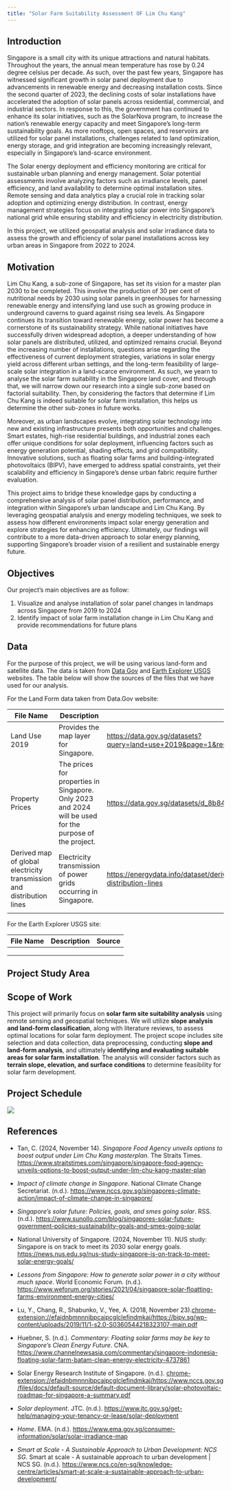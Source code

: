 ```yaml
---
title: "Solar Farm Suitability Assessment OF Lim Chu Kang"
---
```


## Introduction

Singapore is a small city with its unique attractions and natural habitats. Throughout the years, the annual mean temperature has rose by 0.24 degree celsius per decade. As such, over the past few years, Singapore has witnessed significant growth in solar panel deployment due to advancements in renewable energy and decreasing installation costs. Since the second quarter of 2023, the declining costs of solar installations have accelerated the adoption of solar panels across residential, commercial, and industrial sectors. In response to this, the government has continued to enhance its solar initiatives, such as the SolarNova program, to increase the nation’s renewable energy capacity and meet Singapore’s long-term sustainability goals. As more rooftops, open spaces, and reservoirs are utilized for solar panel installations, challenges related to land optimization, energy storage, and grid integration are becoming increasingly relevant, especially in Singapore’s land-scarce environment.

The Solar energy deployment and efficiency monitoring are critical for sustainable urban planning and energy management. Solar potential assessments involve analyzing factors such as irradiance levels, panel efficiency, and land availability to determine optimal installation sites. Remote sensing and data analytics play a crucial role in tracking solar adoption and optimizing energy distribution. In contrast, energy management strategies focus on integrating solar power into Singapore’s national grid while ensuring stability and efficiency in electricity distribution.

In this project, we utilized geospatial analysis and solar irradiance data to assess the growth and efficiency of solar panel installations across key urban areas in Singapore from 2022 to 2024.

## Motivation

Lim Chu Kang, a sub-zone of Singapore, has set its vision for a master plan 2030 to be completed. This involve the production of 30 per cent of nutritional needs by 2030 using solar panels in greenhouses for harnessing renewable energy and intensifying land use such as growing produce in underground caverns to guard against rising sea levels. As Singapore continues its transition toward renewable energy, solar power has become a cornerstone of its sustainability strategy. While national initiatives have successfully driven widespread adoption, a deeper understanding of how solar panels are distributed, utilized, and optimized remains crucial. Beyond the increasing number of installations, questions arise regarding the effectiveness of current deployment strategies, variations in solar energy yield across different urban settings, and the long-term feasibility of large-scale solar integration in a land-scarce environment. As such, we yearn to analyse the solar farm suitability in the Singapore land cover, and through that, we will narrow down our research into a single sub-zone based on factorial suitability. Then, by considering the factors that determine if Lim Chu Kang is indeed suitable for solar farm installation, this helps us determine the other sub-zones in future works.

Moreover, as urban landscapes evolve, integrating solar technology into new and existing infrastructure presents both opportunities and challenges. Smart estates, high-rise residential buildings, and industrial zones each offer unique conditions for solar deployment, influencing factors such as energy generation potential, shading effects, and grid compatibility. Innovative solutions, such as floating solar farms and building-integrated photovoltaics (BIPV), have emerged to address spatial constraints, yet their scalability and efficiency in Singapore’s dense urban fabric require further evaluation.

This project aims to bridge these knowledge gaps by conducting a comprehensive analysis of solar panel distribution, performance, and integration within Singapore’s urban landscape and Lim Chu Kang. By leveraging geospatial analysis and energy modeling techniques, we seek to assess how different environments impact solar energy generation and explore strategies for enhancing efficiency. Ultimately, our findings will contribute to a more data-driven approach to solar energy planning, supporting Singapore’s broader vision of a resilient and sustainable energy future.

## Objectives

Our project's main objectives are as follow:

1.  Visualize and analyse installation of solar panel changes in landmaps across Singapore from 2019 to 2024
2.  Identify impact of solar farm installation change in Lim Chu Kang and provide recommendations for future plans

## Data

For the purpose of this project, we will be using various land-form and satellite data. The data is taken from [Data Gov](https://data.gov.sg/) and [Earth Explorer USGS](https://earthexplorer.usgs.gov/) websites. The table below will show the sources of the files that we have used for our analysis.

For the Land Form data taken from Data.Gov website:

| File Name | Description | Source |
|----|----|----|
| Land Use 2019 | Provides the map layer for Singapore. | <https://data.gov.sg/datasets?query=land+use+2019&page=1&resultId=d_90d86daa5bfaa371668b84fa5f01424f> |
| Property Prices | The prices for properties in Singapore. Only 2023 and 2024 will be used for the purpose of the project. | <https://data.gov.sg/datasets/d_8b84c4ee58e3cfc0ece0d773c8ca6abc/view> |
| Derived map of global electricity transmission and distribution lines | Electricity transmission of power grids occurring in Singapore. | <https://energydata.info/dataset/derived-map-global-electricity-transmission-and-distribution-lines> |
|  |  |  |

For the Earth Explorer USGS site:

| File Name | Description | Source |
|-----------|-------------|--------|
|           |             |        |
|           |             |        |
|           |             |        |

## **Project Study Area**

## Scope of Work

This project will primarily focus on **solar farm site suitability analysis** using remote sensing and geospatial techniques. We will utilize **slope analysis and land-form classification**, along with literature reviews, to assess optimal locations for solar farm deployment. The project scope includes site selection and data collection, data preprocessing, conducting **slope and land-form analysis**, and ultimately **identifying and evaluating suitable areas for solar farm installation**. The analysis will consider factors such as **terrain slope, elevation, and surface conditions** to determine feasibility for solar farm development.

## Project Schedule

![](images/clipboard-3716410169.png)

## References

-   Tan, C. (2024, November 14). *Singapore Food Agency unveils options to boost output under Lim Chu Kang masterplan*. The Straits Times. <https://www.straitstimes.com/singapore/singapore-food-agency-unveils-options-to-boost-output-under-lim-chu-kang-master-plan>

-   *Impact of climate change in Singapore*. National Climate Change Secretariat. (n.d.). <https://www.nccs.gov.sg/singapores-climate-action/impact-of-climate-change-in-singapore/>

-   *Singapore’s solar future: Policies, goals, and smes going solar*. RSS. (n.d.). <https://www.sunollo.com/blog/singapores-solar-future-government-policies-sustainability-goals-and-smes-going-solar>

-   National University of Singapore. (2024, November 11). NUS study: Singapore is on track to meet its 2030 solar energy goals. <https://news.nus.edu.sg/nus-study-singapore-is-on-track-to-meet-solar-energy-goals/>

-   *Lessons from Singapore: How to generate solar power in a city without much space*. World Economic Forum. (n.d.). <https://www.weforum.org/stories/2021/04/singapore-solar-floatting-farms-environment-energy-cities/>

-   Lu, Y., Chang, R., Shabunko, V., Yee, A. (2018, November 23).[chrome-extension://efaidnbmnnnibpcajpcglclefindmkaj/https://bipv.sg/wp-content/uploads/2019/11/1-s2.0-S0360544218323107-main.pdf](extension://efaidnbmnnnibpcajpcglclefindmkaj/https://bipv.sg/wp-content/uploads/2019/11/1-s2.0-S0360544218323107-main.pdf)

-   Huebner, S. (n.d.). *Commentary: Floating solar farms may be key to Singapore’s Clean Energy Future*. CNA. <https://www.channelnewsasia.com/commentary/singapore-indonesia-floating-solar-farm-batam-clean-energy-electricity-4737861>

-   Solar Energy Research Institute of Singapore. (n.d.). <chrome-extension://efaidnbmnnnibpcajpcglclefindmkaj/https://www.nccs.gov.sg/files/docs/default-source/default-document-library/solar-photovoltaic-roadmap-for-singapore-a-summary.pdf>

-   *Solar deployment*. JTC. (n.d.). <https://www.jtc.gov.sg/get-help/managing-your-tenancy-or-lease/solar-deployment>

-   *Home*. EMA. (n.d.). <https://www.ema.gov.sg/consumer-information/solar/solar-irradiance-map>

-   *Smart at Scale - A Sustainable Approach to Urban Development: NCS SG*. Smart at scale - A sustainable approach to urban development \| NCS SG. (n.d.). <https://www.ncs.co/en-sg/knowledge-centre/articles/smart-at-scale-a-sustainable-approach-to-urban-development/>
